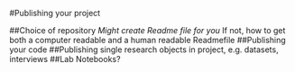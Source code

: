 #Publishing your project

##Choice of repository
*Might create Readme file for you
*If not, how to get both a computer readable and a human readable Readmefile
##Publishing your code
##Publishing single research objects in project, e.g. datasets, interviews
##Lab Notebooks?
